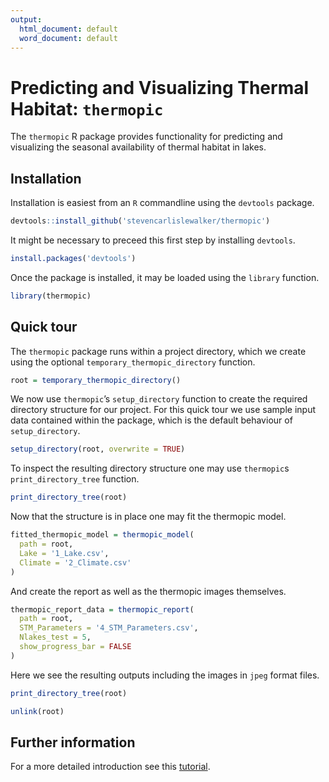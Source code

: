 ---
output:
  html_document: default
  word_document: default
---
# Predicting and Visualizing Thermal Habitat: `thermopic`

The `thermopic` R package provides functionality for predicting and visualizing the seasonal availability of thermal habitat in lakes.

## Installation

Installation is easiest from an `R` commandline using the `devtools` package.
```{r, eval=FALSE}
devtools::install_github('stevencarlislewalker/thermopic')
```

It might be necessary to preceed this first step by installing `devtools`.
```{r, eval=FALSE}
install.packages('devtools')
```

Once the package is installed, it may be loaded using the `library` function.
```{r}
library(thermopic)
```

## Quick tour

The `thermopic` package runs within a project directory, which we create using the optional `temporary_thermopic_directory` function.
```{r}
root = temporary_thermopic_directory()
```

We now use `thermopic`'s `setup_directory` function to create the required directory structure for our project. For this quick tour we use sample input data contained within the package, which is the default behaviour of `setup_directory`.
```{r}
setup_directory(root, overwrite = TRUE)
```

To inspect the resulting directory structure one may use `thermopic`s `print_directory_tree` function.
```{r}
print_directory_tree(root)
```

Now that the structure is in place one may fit the thermopic model.
```{r}
fitted_thermopic_model = thermopic_model(
  path = root,
  Lake = '1_Lake.csv',
  Climate = '2_Climate.csv'
)
```

And create the report as well as the thermopic images themselves.
```{r}
thermopic_report_data = thermopic_report(
  path = root,
  STM_Parameters = '4_STM_Parameters.csv',
  Nlakes_test = 5,
  show_progress_bar = FALSE
)
```

Here we see the resulting outputs including the images in `jpeg` format files.
```{r, echo=FALSE}
print_directory_tree(root)
```

```{r, echo=FALSE}
unlink(root)
```

## Further information

For a more detailed introduction see this [tutorial](inst/doc/thermopic_tutorical.md).
